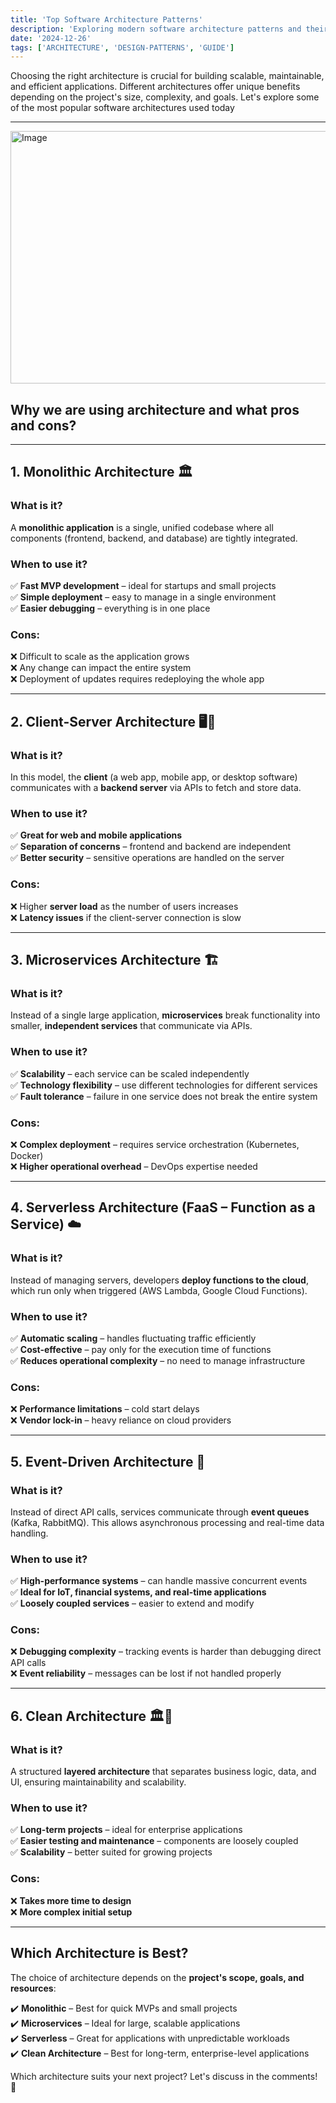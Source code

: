 ```yaml
---
title: 'Top Software Architecture Patterns'
description: 'Exploring modern software architecture patterns and their practical applications.'
date: '2024-12-26'
tags: ['ARCHITECTURE', 'DESIGN-PATTERNS', 'GUIDE']
---
```


Choosing the right architecture is crucial for building scalable, maintainable, and efficient applications. Different architectures offer unique benefits depending on the project's size, complexity, and goals. Let's explore some of the most popular software architectures used today

---

<Image src="/blog-post-top-architecture.png" width="718" height="404" alt="Image" />

## Why we are using architecture and what pros and cons?

---

## **1. Monolithic Architecture** 🏛️

### **What is it?**

A **monolithic application** is a single, unified codebase where all components (frontend, backend, and database) are tightly integrated.

### **When to use it?**

✅ **Fast MVP development** – ideal for startups and small projects  
✅ **Simple deployment** – easy to manage in a single environment  
✅ **Easier debugging** – everything is in one place

### **Cons:**

❌ Difficult to scale as the application grows  
❌ Any change can impact the entire system  
❌ Deployment of updates requires redeploying the whole app

---

## **2. Client-Server Architecture** 🖥️📱

### **What is it?**

In this model, the **client** (a web app, mobile app, or desktop software) communicates with a **backend server** via APIs to fetch and store data.

### **When to use it?**

✅ **Great for web and mobile applications**  
✅ **Separation of concerns** – frontend and backend are independent  
✅ **Better security** – sensitive operations are handled on the server

### **Cons:**

❌ Higher **server load** as the number of users increases  
❌ **Latency issues** if the client-server connection is slow

---

## **3. Microservices Architecture** 🏗️

### **What is it?**

Instead of a single large application, **microservices** break functionality into smaller, **independent services** that communicate via APIs.

### **When to use it?**

✅ **Scalability** – each service can be scaled independently  
✅ **Technology flexibility** – use different technologies for different services  
✅ **Fault tolerance** – failure in one service does not break the entire system

### **Cons:**

❌ **Complex deployment** – requires service orchestration (Kubernetes, Docker)  
❌ **Higher operational overhead** – DevOps expertise needed

---

## **4. Serverless Architecture (FaaS – Function as a Service)** ☁️

### **What is it?**

Instead of managing servers, developers **deploy functions to the cloud**, which run only when triggered (AWS Lambda, Google Cloud Functions).

### **When to use it?**

✅ **Automatic scaling** – handles fluctuating traffic efficiently  
✅ **Cost-effective** – pay only for the execution time of functions  
✅ **Reduces operational complexity** – no need to manage infrastructure

### **Cons:**

❌ **Performance limitations** – cold start delays  
❌ **Vendor lock-in** – heavy reliance on cloud providers

---

## **5. Event-Driven Architecture** 🔄

### **What is it?**

Instead of direct API calls, services communicate through **event queues** (Kafka, RabbitMQ). This allows asynchronous processing and real-time data handling.

### **When to use it?**

✅ **High-performance systems** – can handle massive concurrent events  
✅ **Ideal for IoT, financial systems, and real-time applications**  
✅ **Loosely coupled services** – easier to extend and modify

### **Cons:**

❌ **Debugging complexity** – tracking events is harder than debugging direct API calls  
❌ **Event reliability** – messages can be lost if not handled properly

---

## **6. Clean Architecture** 🏛️🔄

### **What is it?**

A structured **layered architecture** that separates business logic, data, and UI, ensuring maintainability and scalability.

### **When to use it?**

✅ **Long-term projects** – ideal for enterprise applications  
✅ **Easier testing and maintenance** – components are loosely coupled  
✅ **Scalability** – better suited for growing projects

### **Cons:**

❌ **Takes more time to design**  
❌ **More complex initial setup**

---

## **Which Architecture is Best?**

The choice of architecture depends on the **project's scope, goals, and resources**:

✔️ **Monolithic** – Best for quick MVPs and small projects  
✔️ **Microservices** – Ideal for large, scalable applications  
✔️ **Serverless** – Great for applications with unpredictable workloads  
✔️ **Clean Architecture** – Best for long-term, enterprise-level applications

Which architecture suits your next project? Let's discuss in the comments! 🚀
